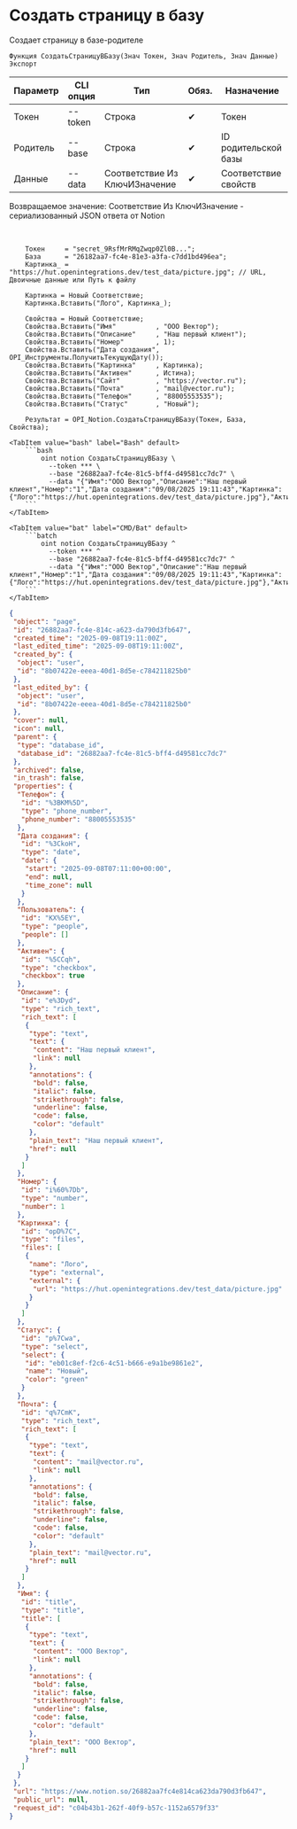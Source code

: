 ﻿---
sidebar_position: 2
description: Создать страницу в базу и другие функции для работы с Notion в Открытом пакете интеграций - бесплатной open-source библиотеке интеграций для 1С:Предприятие 8, OneScript и CLI
keywords: [1C, 1С, 1С:Предприятие, 1С:Предприятие 8.3, API, Интеграция, Сервисы, Обмен, OneScript, CLI, Notion]
---


# Создать страницу в базу
 Создает страницу в базе-родителе



`Функция СоздатьСтраницуВБазу(Знач Токен, Знач Родитель, Знач Данные) Экспорт`

  | Параметр | CLI опция | Тип | Обяз. | Назначение |
  |-|-|-|-|-|
  | Токен | --token | Строка | &#x2714; | Токен |
  | Родитель | --base | Строка | &#x2714; | ID родительской базы |
  | Данные | --data | Соответствие Из КлючИЗначение | &#x2714; | Соответствие свойств |

  
  Возвращаемое значение:   Соответствие Из КлючИЗначение - сериализованный JSON ответа от Notion

<br/>




```bsl title="Пример использования для 1С:Предприятие/OneScript"
    Токен     = "secret_9RsfMrRMqZwqp0Zl0B...";
    База      = "26182aa7-fc4e-81e3-a3fa-c7dd1bd496ea";
    Картинка_ = "https://hut.openintegrations.dev/test_data/picture.jpg"; // URL, Двоичные данные или Путь к файлу

    Картинка = Новый Соответствие;
    Картинка.Вставить("Лого", Картинка_);

    Свойства = Новый Соответствие;
    Свойства.Вставить("Имя"          , "ООО Вектор");
    Свойства.Вставить("Описание"     , "Наш первый клиент");
    Свойства.Вставить("Номер"        , 1);
    Свойства.Вставить("Дата создания", OPI_Инструменты.ПолучитьТекущуюДату());
    Свойства.Вставить("Картинка"     , Картинка);
    Свойства.Вставить("Активен"      , Истина);
    Свойства.Вставить("Сайт"         , "https://vector.ru");
    Свойства.Вставить("Почта"        , "mail@vector.ru");
    Свойства.Вставить("Телефон"      , "88005553535");
    Свойства.Вставить("Статус"       , "Новый");

    Результат = OPI_Notion.СоздатьСтраницуВБазу(Токен, База, Свойства);
```
    

 <Tabs>
  
    <TabItem value="bash" label="Bash" default>
        ```bash
            oint notion СоздатьСтраницуВБазу \
              --token *** \
              --base "26882aa7-fc4e-81c5-bff4-d49581cc7dc7" \
              --data "{"Имя":"ООО Вектор","Описание":"Наш первый клиент","Номер":"1","Дата создания":"09/08/2025 19:11:43","Картинка":{"Лого":"https://hut.openintegrations.dev/test_data/picture.jpg"},"Активен":true,"Сайт":"https://vector.ru","Почта":"mail@vector.ru","Телефон":"88005553535","Статус":"Новый"}"
        ```
    </TabItem>
  
    <TabItem value="bat" label="CMD/Bat" default>
        ```batch
            oint notion СоздатьСтраницуВБазу ^
              --token *** ^
              --base "26882aa7-fc4e-81c5-bff4-d49581cc7dc7" ^
              --data "{"Имя":"ООО Вектор","Описание":"Наш первый клиент","Номер":"1","Дата создания":"09/08/2025 19:11:43","Картинка":{"Лого":"https://hut.openintegrations.dev/test_data/picture.jpg"},"Активен":true,"Сайт":"https://vector.ru","Почта":"mail@vector.ru","Телефон":"88005553535","Статус":"Новый"}"
        ```
    </TabItem>
</Tabs>


```json title="Результат"
{
 "object": "page",
 "id": "26882aa7-fc4e-814c-a623-da790d3fb647",
 "created_time": "2025-09-08T19:11:00Z",
 "last_edited_time": "2025-09-08T19:11:00Z",
 "created_by": {
  "object": "user",
  "id": "8b07422e-eeea-40d1-8d5e-c784211825b0"
 },
 "last_edited_by": {
  "object": "user",
  "id": "8b07422e-eeea-40d1-8d5e-c784211825b0"
 },
 "cover": null,
 "icon": null,
 "parent": {
  "type": "database_id",
  "database_id": "26882aa7-fc4e-81c5-bff4-d49581cc7dc7"
 },
 "archived": false,
 "in_trash": false,
 "properties": {
  "Телефон": {
   "id": "%3BKM%5D",
   "type": "phone_number",
   "phone_number": "88005553535"
  },
  "Дата создания": {
   "id": "%3CkoH",
   "type": "date",
   "date": {
    "start": "2025-09-08T07:11:00+00:00",
    "end": null,
    "time_zone": null
   }
  },
  "Пользователь": {
   "id": "KX%5EY",
   "type": "people",
   "people": []
  },
  "Активен": {
   "id": "%5CCqh",
   "type": "checkbox",
   "checkbox": true
  },
  "Описание": {
   "id": "e%3Dyd",
   "type": "rich_text",
   "rich_text": [
    {
     "type": "text",
     "text": {
      "content": "Наш первый клиент",
      "link": null
     },
     "annotations": {
      "bold": false,
      "italic": false,
      "strikethrough": false,
      "underline": false,
      "code": false,
      "color": "default"
     },
     "plain_text": "Наш первый клиент",
     "href": null
    }
   ]
  },
  "Номер": {
   "id": "i%60%7Db",
   "type": "number",
   "number": 1
  },
  "Картинка": {
   "id": "opD%7C",
   "type": "files",
   "files": [
    {
     "name": "Лого",
     "type": "external",
     "external": {
      "url": "https://hut.openintegrations.dev/test_data/picture.jpg"
     }
    }
   ]
  },
  "Статус": {
   "id": "p%7Cwa",
   "type": "select",
   "select": {
    "id": "eb01c8ef-f2c6-4c51-b666-e9a1be9861e2",
    "name": "Новый",
    "color": "green"
   }
  },
  "Почта": {
   "id": "q%7CmK",
   "type": "rich_text",
   "rich_text": [
    {
     "type": "text",
     "text": {
      "content": "mail@vector.ru",
      "link": null
     },
     "annotations": {
      "bold": false,
      "italic": false,
      "strikethrough": false,
      "underline": false,
      "code": false,
      "color": "default"
     },
     "plain_text": "mail@vector.ru",
     "href": null
    }
   ]
  },
  "Имя": {
   "id": "title",
   "type": "title",
   "title": [
    {
     "type": "text",
     "text": {
      "content": "ООО Вектор",
      "link": null
     },
     "annotations": {
      "bold": false,
      "italic": false,
      "strikethrough": false,
      "underline": false,
      "code": false,
      "color": "default"
     },
     "plain_text": "ООО Вектор",
     "href": null
    }
   ]
  }
 },
 "url": "https://www.notion.so/26882aa7fc4e814ca623da790d3fb647",
 "public_url": null,
 "request_id": "c04b43b1-262f-40f9-b57c-1152a6579f33"
}
```
